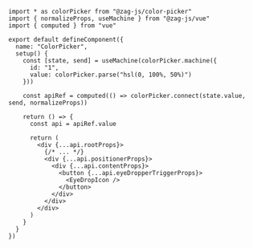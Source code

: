 ```tsx
import * as colorPicker from "@zag-js/color-picker"
import { normalizeProps, useMachine } from "@zag-js/vue"
import { computed } from "vue"

export default defineComponent({
  name: "ColorPicker",
  setup() {
    const [state, send] = useMachine(colorPicker.machine({
      id: "1",
      value: colorPicker.parse("hsl(0, 100%, 50%)")
    }))

    const apiRef = computed(() => colorPicker.connect(state.value, send, normalizeProps))

    return () => {
      const api = apiRef.value

      return (
        <div {...api.rootProps}>
          {/* ... */}
          <div {...api.positionerProps}>
            <div {...api.contentProps}>
              <button {...api.eyeDropperTriggerProps}>
                <EyeDropIcon />
              </button>
            </div>
          </div>
        </div>
      )
    }
  }
})
```
